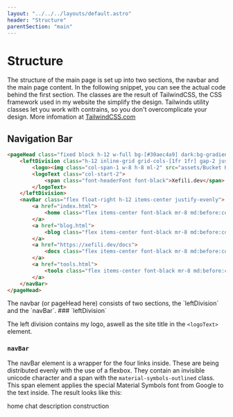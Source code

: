 ```yaml
---
layout: "../../../layouts/default.astro"
header: "Structure"
parentSection: "main"
---
```


# Structure

The structure of the main page is set up into two sections, the navbar and the main page content. In the following snippet, you can see the actual code behind the first section. The classes are the result of TailwindCSS, the CSS framework used in my website the simplify the design. Tailwinds utility classes let you work with contrains, so you don't overcomplicate your design. More infomation at [TailwindCSS.com](https://tailwindcss.com/)
<customspacer />
## Navigation Bar

```html
<pageHead class="fixed block h-12 w-full bg-[#30aec4a9] dark:bg-gradient-to-r from-blue-600 to-violet-600 backdrop-blur-lg z-20">
    <leftDivision class="h-12 inline-grid grid-cols-[1fr 1fr] gap-2 justify-center items-center">
        <logo><img class="col-span-1 w-8 h-8 ml-2" src="assets/Bucket Helper.svg" alt="Bucket Lounge Logo"></logo>
        <logoText class="col-start-2">
            <span class="font-headerFont font-black">Xefili.dev</span>
        </logoText>
    </leftDivision>
    <navBar class="flex float-right h-12 items-center justify-evenly">
        <a href="index.html">
            <home class="flex items-center font-black mr-8 md:before:content-['Home⠀']"><span class="material-symbols-outlined">home</span></home>
        </a>
        <a href="blog.html">
            <blog class="flex items-center font-black mr-8 md:before:content-['Blog⠀']"><span class="material-symbols-outlined">chat</span></Blog>
        </a>
        <a href="https://xefili.dev/docs">
            <docs class="flex items-center font-black mr-8 md:before:content-['Documentation⠀']"><span class="material-symbols-outlined">description</span></Docs>
        </a>
        <a href="tools.html">
            <tools class="flex items-center font-black mr-8 md:before:content-['Tools⠀']"><span class="material-symbols-outlined">construction</span></search>
        </a>
    </navBar>
</pageHead>
```
<customspacer />
The navbar (or pageHead here) consists of two sections, the `leftDivision` and the `navBar`.
<customspacer />
### `leftDivision`

The left division contains my logo, aswell as the site title in the `<logoText>` element.
<customspacer />
### `navBar`

The navBar element is a wrapper for the four links inside. These are being distributed evenly with the use of a flexbox. They contain an invisible unicode character and a span with the `material-symbols-outlined` class. This span element applies the special Material Symbols font from Google to the text inside. The result looks like this:

<link
	rel="stylesheet"
	href="https://fonts.googleapis.com/css2?family=Material+Symbols+Outlined:opsz,wght,FILL,GRAD@48,400,1,0"
/>
<div class="w-full flex justify-center">
	<div class="flex justify-evenly my-8 w-1/3">
		<span class="material-symbols-outlined">home</span>
		<span class="material-symbols-outlined">chat</span>
		<span class="material-symbols-outlined">description</span>
		<span class="material-symbols-outlined">construction</span>
	</div>
</div>